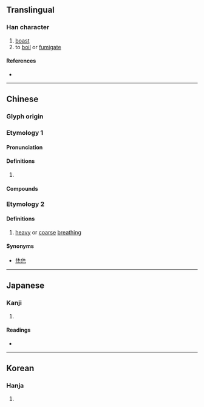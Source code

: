 {{character info}}
==Translingual==

===Han character===
{{Han char|rn=86|rad=火|as=06|sn=10|four=24339|canj=ODF,XODF|ids=⿱休灬}}

# [[boast]]
# to [[boil]] or [[fumigate]]

====References====
* {{Han ref|kx=0669.210|dkj=18991|dj=1078.240|hdz=32202.010|uh=70CB|ud=28875|bh=D26E|bd=53870}}

----

==Chinese==
{{zh-forms}}

===Glyph origin===
{{Han etym}}

===Etymology 1===

====Pronunciation====
{{zh-pron
|m=xiāo
|c=haau1
|mn=hau
|mc=y
|oc=y
|cat=v
}}

====Definitions====
{{zh-hanzi}}

# {{rfdef|zh}}

====Compounds====
{{zh-der|咆烋|炰烋}}

===Etymology 2===
{{zh-pron
|m=xiū
|c=jau1
|mn=hiu
|cat=n
}}

====Definitions====
{{zh-hanzi}}

# [[heavy]] or [[coarse]] [[breathing]]

====Synonyms====
*[[烋烋]]

----

==Japanese==

===Kanji===
{{ja-kanji|grade=|rs=火06}}

# {{rfdef|ja|sort=火06}}

====Readings====
* {{ja-readings|on=[[こう]] (kō), [[きゅう]] (kyū), [[きょう]] (kyō)|kun=[[さいわい]] (saiwai), [[めでたい]] (medetai), [[よい]] (yoi)}}

----

==Korean==

===Hanja===
{{ko-hanja|hangeul=[[효]], [[휴]]|eumhun=|rv=hyo, hyu|mr=hyo, hyu|y=hyo, hyu}}

# {{rfdef|ko|sort=火06}}
